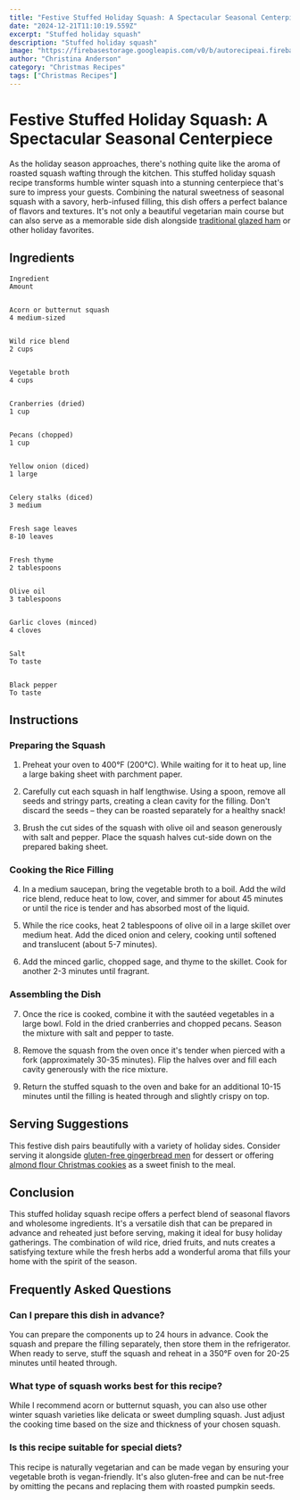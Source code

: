 ```yaml
---
title: "Festive Stuffed Holiday Squash: A Spectacular Seasonal Centerpiece"
date: "2024-12-21T11:10:19.559Z"
excerpt: "Stuffed holiday squash"
description: "Stuffed holiday squash"
image: "https://firebasestorage.googleapis.com/v0/b/autorecipeai.firebasestorage.app/o/generated-images%2F1734779417989-mvxmligz9p.jpg?alt=media&token=bf50ad26-2099-4229-8e8a-3bd1de47c86e"
author: "Christina Anderson"
category: "Christmas Recipes"
tags: ["Christmas Recipes"]
---
```


# Festive Stuffed Holiday Squash: A Spectacular Seasonal Centerpiece


As the holiday season approaches, there's nothing quite like the aroma of roasted squash wafting through the kitchen. This stuffed holiday squash recipe transforms humble winter squash into a stunning centerpiece that's sure to impress your guests. Combining the natural sweetness of seasonal squash with a savory, herb-infused filling, this dish offers a perfect balance of flavors and textures. It's not only a beautiful vegetarian main course but can also serve as a memorable side dish alongside [traditional glazed ham](https://healtystack.com/classic-ham-glaze-recipe/) or other holiday favorites.



## Ingredients



    Ingredient
    Amount


    Acorn or butternut squash
    4 medium-sized


    Wild rice blend
    2 cups


    Vegetable broth
    4 cups


    Cranberries (dried)
    1 cup


    Pecans (chopped)
    1 cup


    Yellow onion (diced)
    1 large


    Celery stalks (diced)
    3 medium


    Fresh sage leaves
    8-10 leaves


    Fresh thyme
    2 tablespoons


    Olive oil
    3 tablespoons


    Garlic cloves (minced)
    4 cloves


    Salt
    To taste


    Black pepper
    To taste





## Instructions


### Preparing the Squash

1. Preheat your oven to 400°F (200°C). While waiting for it to heat up, line a large baking sheet with parchment paper.



2. Carefully cut each squash in half lengthwise. Using a spoon, remove all seeds and stringy parts, creating a clean cavity for the filling. Don't discard the seeds – they can be roasted separately for a healthy snack!



3. Brush the cut sides of the squash with olive oil and season generously with salt and pepper. Place the squash halves cut-side down on the prepared baking sheet.



### Cooking the Rice Filling

4. In a medium saucepan, bring the vegetable broth to a boil. Add the wild rice blend, reduce heat to low, cover, and simmer for about 45 minutes or until the rice is tender and has absorbed most of the liquid.



5. While the rice cooks, heat 2 tablespoons of olive oil in a large skillet over medium heat. Add the diced onion and celery, cooking until softened and translucent (about 5-7 minutes).



6. Add the minced garlic, chopped sage, and thyme to the skillet. Cook for another 2-3 minutes until fragrant.



### Assembling the Dish

7. Once the rice is cooked, combine it with the sautéed vegetables in a large bowl. Fold in the dried cranberries and chopped pecans. Season the mixture with salt and pepper to taste.



8. Remove the squash from the oven once it's tender when pierced with a fork (approximately 30-35 minutes). Flip the halves over and fill each cavity generously with the rice mixture.



9. Return the stuffed squash to the oven and bake for an additional 10-15 minutes until the filling is heated through and slightly crispy on top.



## Serving Suggestions

This festive dish pairs beautifully with a variety of holiday sides. Consider serving it alongside [gluten-free gingerbread men](https://healtystack.com/gluten-free-gingerbread-men/) for dessert or offering [almond flour Christmas cookies](https://healtystack.com/almond-flour-christmas-cookies/) as a sweet finish to the meal.



## Conclusion

This stuffed holiday squash recipe offers a perfect blend of seasonal flavors and wholesome ingredients. It's a versatile dish that can be prepared in advance and reheated just before serving, making it ideal for busy holiday gatherings. The combination of wild rice, dried fruits, and nuts creates a satisfying texture while the fresh herbs add a wonderful aroma that fills your home with the spirit of the season.



## Frequently Asked Questions


### Can I prepare this dish in advance?

You can prepare the components up to 24 hours in advance. Cook the squash and prepare the filling separately, then store them in the refrigerator. When ready to serve, stuff the squash and reheat in a 350°F oven for 20-25 minutes until heated through.



### What type of squash works best for this recipe?

While I recommend acorn or butternut squash, you can also use other winter squash varieties like delicata or sweet dumpling squash. Just adjust the cooking time based on the size and thickness of your chosen squash.



### Is this recipe suitable for special diets?

This recipe is naturally vegetarian and can be made vegan by ensuring your vegetable broth is vegan-friendly. It's also gluten-free and can be nut-free by omitting the pecans and replacing them with roasted pumpkin seeds.

